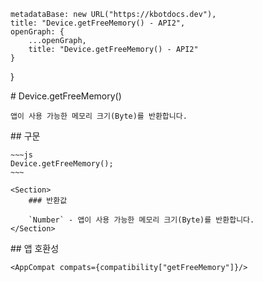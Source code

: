 
    metadataBase: new URL("https://kbotdocs.dev"),
    title: "Device.getFreeMemory() - API2",
    openGraph: {
        ...openGraph,
        title: "Device.getFreeMemory() - API2"
    }
}

<Section>
    # Device.getFreeMemory()

    앱이 사용 가능한 메모리 크기(Byte)를 반환합니다.
</Section>
<Section>
    ## 구문

    ~~~js
    Device.getFreeMemory();
    ~~~

    <Section>
        ### 반환값

        `Number` - 앱이 사용 가능한 메모리 크기(Byte)를 반환합니다.
    </Section>
</Section>
<Section>
    ## 앱 호환성

    <AppCompat compats={compatibility["getFreeMemory"]}/>
</Section>